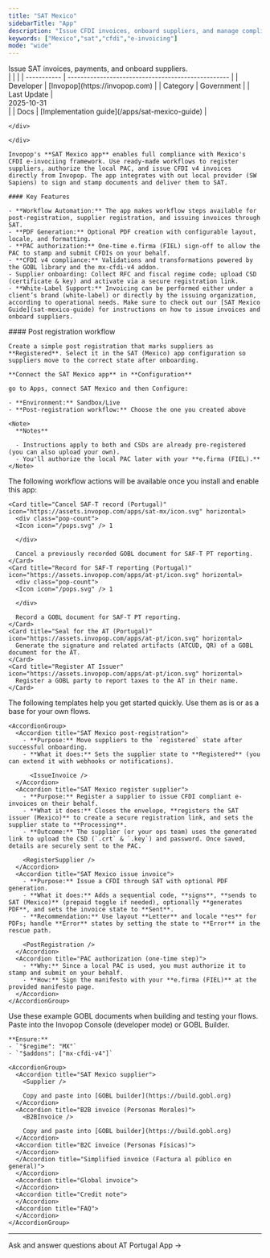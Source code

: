 ```yaml
---
title: "SAT Mexico"
sidebarTitle: "App"
description: "Issue CFDI invoices, onboard suppliers, and manage compliant submissions to Mexico's tax authority (SAT)."
keywords: ["Mexico","sat","cfdi","e-invoicing"]
mode: "wide"
---
```



<Tabs>
  <Tab title="Description">
    <div class="flex gap-8">
    <Card title="SAT Mexico" icon="https://assets.invopop.com/apps/sat-mexico/icon.svg" href="/apps/sat-mexico-guide" cta="View implementation guide">
      Issue SAT invoices, payments, and onboard suppliers.
    </Card>
    <div class="flex-shrink">
    |             |                                                    |
    | ----------- | -------------------------------------------------- |
    | Developer   | [Invopop](https://invopop.com)                     |
    | Category    | Government                                         |
    | Last Update | <div class="whitespace-nowrap">   2025-10-31</div> |
    | Docs        | [Implementation guide](/apps/sat-mexico-guide)     |

    </div>

    </div>

    Invopop's **SAT Mexico app** enables full compliance with Mexico's CFDI e-invociing framework. Use ready-made workflows to register suppliers, authorize the local PAC, and issue CFDI v4 invoices directly from Invopop. The app integrates with out local provider (SW Sapiens) to sign and stamp documents and deliver them to SAT.

    #### Key Features

    - **Workflow Automation:** The app makes workflow steps available for post-registration, supplier registration, and issuing invoices through SAT.
    - **PDF Generation:** Optional PDF creation with configurable layout, locale, and formatting.
    - **PAC authorization:** One-time e.firma (FIEL) sign-off to allow the PAC to stamp and submit CFDIs on your behalf.
    - **CFDI v4 compliance:** Validations and transformations powered by the GOBL library and the mx-cfdi-v4 addon.
    - Supplier onboarding: Collect RFC and fiscal regime code; upload CSD (certificate & key) and activate via a secure registration link.
    - **White-Label Support:** Invoicing can be performed either under a client’s brand (white-label) or directly by the issuing organization, according to operational needs. Make sure to check out our [SAT Mexico Guide](sat-mexico-guide) for instructions on how to issue invoices and onboard suppliers.
  </Tab>
  <Tab title="Configuration">
    #### Post registration workflow

    Create a simple post registration that marks suppliers as **Registered**. Select it in the SAT (Mexico) app configuration so suppliers move to the correct state after onboarding.

    **Connect the SAT Mexico app** in **Configuration**

    go to Apps, connect SAT Mexico and then Configure:

    - **Environment:** Sandbox/Live
    - **Post-registration workflow:** Choose the one you created above

    <Note>
      **Notes**

      - Instructions apply to both and CSDs are already pre-registered (you can also upload your own).
      - You'll authorize the local PAC later with your **e.firma (FIEL).**
    </Note>
  </Tab>
  <Tab title="Actions">
    The following workflow actions will be available once you install and enable this app:

    <Card title="Cancel SAF-T record (Portugal)" icon="https://assets.invopop.com/apps/sat-mx/icon.svg" horizontal>
      <div class="pop-count">
      <Icon icon="/pops.svg" /> 1

      </div>

      Cancel a previously recorded GOBL document for SAF-T PT reporting.
    </Card>
    <Card title="Record for SAF-T reporting (Portugal)" icon="https://assets.invopop.com/apps/at-pt/icon.svg" horizontal>
      <div class="pop-count">
      <Icon icon="/pops.svg" /> 1

      </div>

      Record a GOBL document for SAF-T PT reporting.
    </Card>
    <Card title="Seal for the AT (Portugal)" icon="https://assets.invopop.com/apps/at-pt/icon.svg" horizontal>
      Generate the signature and related artifacts (ATCUD, QR) of a GOBL document for the AT.
    </Card>
    <Card title="Register AT Issuer" icon="https://assets.invopop.com/apps/at-pt/icon.svg" horizontal>
      Register a GOBL party to report taxes to the AT in their name.
    </Card>
  </Tab>
  <Tab title="Workflows">
    The following templates help you get started quickly. Use them as is or as a base for your own flows.

    <AccordionGroup>
      <Accordion title="SAT Mexico post-registration">
        - **Purpose:** Move suppliers to the `registered` state after successful onboarding.
        - **What it does:** Sets the supplier state to **Registered** (you can extend it with webhooks or notifications).

          <IssueInvoice />
      </Accordion>
      <Accordion title="SAT Mexico register supplier">
        - **Purpose:** Register a supplier to issue CFDI compliant e-invoices on their behalf.
        - **What it does:** Closes the envelope, **registers the SAT issuer (Mexico)** to create a secure registration link, and sets the supplier state to **Processing**.
        - **Outcome:** The supplier (or your ops team) uses the generated link to upload the CSD (`.crt` & `.key`) and password. Once saved, details are securely sent to the PAC.

        <RegisterSupplier />
      </Accordion>
      <Accordion title="SAT Mexico issue invoice">
        - **Purpose:** Issue a CFDI through SAT with optional PDF generation.
        - **What it does:** Adds a sequential code, **signs**, **sends to SAT (Mexico)** (prepaid toggle if needed), optionally **generates PDF**, and sets the invoice state to **Sent**.
        - **Recommendation:** Use layout **Letter** and locale **es** for PDFs; handle **Error** states by setting the state to **Error** in the rescue path.

        <PostRegistration />
      </Accordion>
      <Accordion title="PAC authorization (one-time step)">
        - **Why:** Since a local PAC is used, you must authorize it to stamp and submit on your behalf.
        - **How:** Sign the manifesto with your **e.firma (FIEL)** at the provided manifesto page.
      </Accordion>
    </AccordionGroup>
  </Tab>
  <Tab title="Example documents">
   Use these example GOBL documents when building and testing your flows. Paste into the Invopop Console (developer mode) or GOBL Builder.

    **Ensure:**
    - `"$regime": "MX"`
    - `"$addons": ["mx-cfdi-v4"]`

    <AccordionGroup>
      <Accordion title="SAT Mexico supplier">
        <Supplier />

        Copy and paste into [GOBL builder](https://build.gobl.org)
      </Accordion>
      <Accordion title="B2B invoice (Personas Morales)">
        <B2BInvoice />

        Copy and paste into [GOBL builder](https://build.gobl.org)
      </Accordion>
      <Accordion title="B2C invoice (Personas Físicas)">
      </Accordion>
      </Accordion title="Simplified invoice (Factura al público en general)">
      </Accordion>
      <Accordion title="Global invoice">
      </Accordion>
      <Accordion title="Credit note">
      </Accordion>
      <Accordion title="FAQ">
      </Accordion>
    </AccordionGroup>
  </Tab>
</Tabs>

---

<Card title="Participate in our community" icon="square-question" horizontal href="https://community.invopop.com">
  Ask and answer questions about AT Portugal App →
</Card>